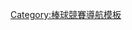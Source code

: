 {{Navbox
|name = U-15世界盃棒球賽
|title = [[U-15世界盃棒球賽]]
|state = {{{state|autocollapse}}}
|listclass = hlist
|list1 = 
*[[1989年世界青少棒錦標賽|1989]]
*[[1990年世界青少棒錦標賽|1990]]
*[[1991年世界青少棒錦標賽|1991]]
*[[1993年世界青少棒錦標賽|1993]]
*[[1994年世界青少棒錦標賽|1994]]
*[[1995年世界青少棒錦標賽|1995]]
*[[1996年世界青少棒錦標賽|1996]]
*[[1997年世界青少棒錦標賽|1997]]
*[[1998年世界青少棒錦標賽|1998]]
*[[2001年世界青少棒錦標賽|2001]]
*[[2003年世界青少棒錦標賽|2003]]
*[[2005年世界青少棒錦標賽|2005]]
*[[2009年世界青少棒錦標賽|2009]]
*[[2011年世界青少棒錦標賽|2011]]
*[[2012年15U世界棒球錦標賽|2012]]
*[[2014年15U世界盃棒球賽|2014]]
*[[2016年U-15世界盃棒球賽|2016]]
*[[2018年U-15世界盃棒球賽|2018]]
*[[2022年U-15世界盃棒球賽|2022]]
}}<noinclude>
{{collapsible option}}
[[Category:U-15世界盃棒球賽| ]]
[[Category:棒球競賽導航模板]]
</noinclude>